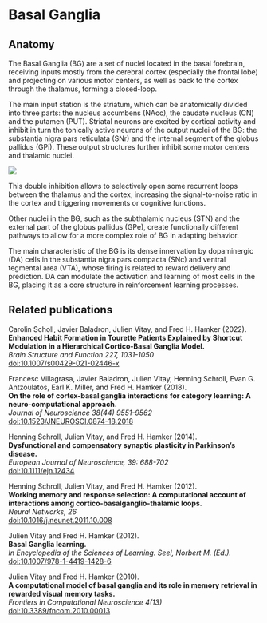 # Basal Ganglia

## Anatomy

The Basal Ganglia (BG) are a set of nuclei located in the basal forebrain, receiving inputs mostly from the cerebral cortex (especially the frontal lobe) and projecting on various motor centers, as well as back to the cortex through the thalamus, forming a closed-loop. 

The main input station is the striatum, which can be anatomically divided into three parts: the nucleus accumbens (NAcc), the caudate nucleus (CN) and the putamen (PUT). Striatal neurons are excited by cortical activity and inhibit in turn the tonically active neurons of the output nuclei of the BG: the substantia nigra pars reticulata (SNr) and the internal segment of the globus pallidus (GPi). These output structures further inhibit some motor centers and thalamic nuclei. 

![](../img/basalganglia.png)

This double inhibition allows to selectively open some recurrent loops between the thalamus and the cortex, increasing the signal-to-noise ratio in the cortex and triggering movements or cognitive functions. 

Other nuclei in the BG, such as the subthalamic nucleus (STN) and the external part of the globus pallidus (GPe), create functionally different pathways to allow for a more complex role of BG in adapting behavior. 

The main characteristic of the BG is its dense innervation by dopaminergic (DA) cells in the substantia nigra pars compacta (SNc) and ventral tegmental area (VTA), whose firing is related to reward delivery and prediction. DA can modulate the activation and learning of most cells in the BG, placing it as a core structure in reinforcement learning processes. 

## Related publications

Carolin Scholl, Javier Baladron, Julien Vitay, and Fred H. Hamker (2022).\
**Enhanced Habit Formation in Tourette Patients Explained by Shortcut Modulation in a Hierarchical Cortico-Basal Ganglia Model.**\
*Brain Structure and Function 227, 1031-1050*\
[doi:10.1007/s00429-021-02446-x](https:doi.org/10.1007/s00429-021-02446-x)

Francesc Villagrasa, Javier Baladron, Julien Vitay, Henning Schroll, Evan G. Antzoulatos, Earl K. Miller, and Fred H. Hamker (2018).\
**On the role of cortex-basal ganglia interactions for category learning: A neuro-computational approach.**\
*Journal of Neuroscience 38(44) 9551-9562*\
[doi:10.1523/JNEUROSCI.0874-18.2018](https:doi.org/10.1523/JNEUROSCI.0874-18.2018)

Henning Schroll, Julien Vitay, and Fred H. Hamker (2014).\
**Dysfunctional and compensatory synaptic plasticity in Parkinson's disease.**\
*European Journal of Neuroscience, 39: 688-702*\
[doi:10.1111/ejn.12434](https:doi.org/10.1111/ejn.12434)

Henning Schroll, Julien Vitay, and Fred H. Hamker (2012).\
**Working memory and response selection: A computational account of interactions among cortico-basalganglio-thalamic loops.**\
*Neural Networks, 26*\
[doi:10.1016/j.neunet.2011.10.008](https:doi.org/10.1016/j.neunet.2011.10.008)

Julien Vitay and Fred H. Hamker (2012).\
**Basal Ganglia learning.**\
*In Encyclopedia of the Sciences of Learning. Seel, Norbert M. (Ed.).*\
[doi:10.1007/978-1-4419-1428-6](https:doi.org/10.1007/978-1-4419-1428-6)

Julien Vitay and Fred H. Hamker (2010). \
**A computational model of basal ganglia and its role in memory retrieval in rewarded visual memory tasks.**\
*Frontiers in Computational Neuroscience 4(13)*\
[doi:10.3389/fncom.2010.00013](https:doi.org/10.3389/fncom.2010.00013)